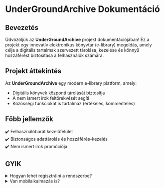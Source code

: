# UnderGroundArchive Dokumentáció

## Bevezetés

Üdvözöljük az **UnderGroundArchive** projekt dokumentációjában! Ez a projekt egy innovatív elektronikus könyvtár (e-library) megoldás, amely célja a digitális tartalmak szervezett tárolása, kezelése és könnyű hozzáférést biztosítása a felhasználók számára.

## Projekt áttekintés

Az **UnderGroundArchive** egy modern e-library platform, amely:

- Digitális könyvek központi tárolását biztosítja
- A nem ismert írok feltörekvését segíti
- Közösségi funkciókat is tartalmaz (értékelés, kommentelés)

## Főbb jellemzők

✔️ Felhasználóbarát kezelőfelület  
✔️ Biztonságos adattárolás és hozzáférés-kezelés  
✔️ Nem ismert írok promóciója

## GYIK

<details>
    <summary>Hogyan lehet regisztrálni a rendszerbe?</summary>
    A főoldalon található "Regisztráció" gombra kattintva egyszerű email címmel és jelszóval lehet fiókot létrehozni.
</details>

<details>
    <summary>Van mobilalkalmazás is?</summary>
    Jelenleg a mobilalkalmazásnak nincs annyi funkciója mint a webes felületnek szóval egyenlőre ajánlatos a webes felületet használni.
</details>